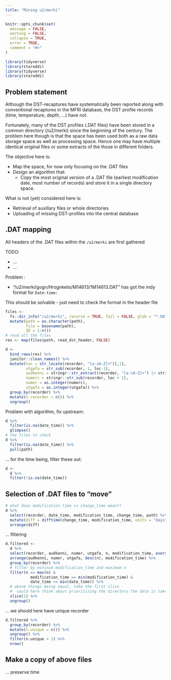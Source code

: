 ```yaml
---
title: "Mining u2/merki"
---
```


```r
knitr::opts_chunk$set(
  message = FALSE, 
  warning = FALSE,
  collapse = TRUE,
  error = TRUE,
  comment = "#>"
)
```



```r
library(tidyverse)
library(staroddi)
library(tidyverse)
library(staroddi)
```

## Problem statement

Although the DST-recaptures have systematically been reported along with conventional recaptures in the MFRI database, the DST profile records (time, temperature, depth, ...) have not.

Fortunately, many of the DST profiles (.DAT files) have been stored in a common directory (/u2/merki) since the beginning of the century. The problem here though is that the space has been used both as a raw data storage space as well as processing space. Hence one may have multiple identical original files or some extracts of the those in different folders.

The objective here is:

* Map the space, for now only focusing on the .DAT files
* Design an algorithm that:
  * Copy the most original version of a .DAT file (earliest modification date, most number of records) and store it in a single directory space.
  
What is not (yet) considered here is:

* Retrieval of auxillary files or whole directories
* Uploading of missing DST-profiles into the central database

## .DAT mapping

All headers of the .DAT files within the `/u2/merki` are first gathered


TODO:

* ...
* ...

Problem :

* "/u2/merki/gogn/Hrognkelsi/M14613/1M14613.DAT" has got the mdy format for `Date-time:`

This should be solvable - just need to check the format in the header file

```r
files <-
  fs::dir_info("/u2/merki", recurse = TRUE, fail = FALSE, glob = "*.DAT") %>%
  mutate(path = as.character(path),
         file = basename(path),
         ID = 1:n())
# read all the files
res <- map(files$path, read_dst_header, FALSE)

d <- 
  bind_rows(res) %>% 
  janitor::clean_names() %>% 
  mutate(loc = str_locate(recorder, "[a-zA-Z]+")[,1],
         utgafa = str_sub(recorder, 1, loc-1),
         audkenni = stringr::str_extract(recorder, "[a-zA-Z]+") |> stringr::str_to_upper(),
         numerc = stringr::str_sub(recorder, loc + 1),
         numer = as.integer(numerc),
         utgafa = as.integer(utgafa)) %>% 
  group_by(recorder) %>% 
  mutate(n.recorder = n()) %>% 
  ungroup()
```

Problem with algorithm, fix upstream:

```r
d %>% 
  filter(is.na(date_time)) %>% 
  glimpse()
# the files to check
d %>% 
  filter(is.na(date_time)) %>% 
  pull(path)
```

... for the time being, filter these out:
```r
d <- 
  d %>% 
  filter(!is.na(date_time))
```


## Selection of .DAT files to "move"

```r
# what does modification time vs change_time mean??
d %>% 
  select(recorder, date_time, modification_time, change_time, path) %>% 
  mutate(diff = difftime(change_time, modification_time, units = "days")) %>% 
  arrange(diff)
```

... filtering


```r
d.filtered <- 
  d %>% 
  select(recorder, audkenni, numer, utgafa, n, modification_time, everything()) %>% 
  arrange(audkenni, numer, utgafa, desc(n), modification_time) %>% 
  group_by(recorder) %>% 
  # filter by mininum modification_time and maximum n
  filter(n == max(n) & 
           modification_time == min(modification_time) &
           date_time == min(date_time)) %>% 
  # above things being equal, take the first slice
  #  could here think about prioritizing the directory the data is taken from
  slice(1) %>% 
  ungroup()
```

... we should here have unique recorder

```r
d.filtered %>% 
  group_by(recorder) %>% 
  mutate(n.unique = n()) %>% 
  ungroup() %>% 
  filter(n.unique > 1) %>% 
  nrow()
```

## Make a copy of above files

... preserve time

```r

```

